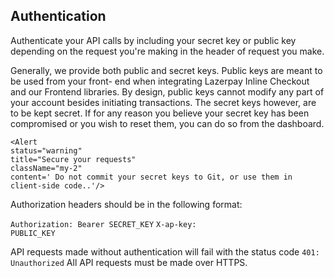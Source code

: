 ## Authentication


Authenticate your API calls by including your secret key or public key depending on 
the request you're making in the header of request you make.

<Divider className="max-w-100 mb-2 " />

Generally, we provide both public and secret keys. Public keys are meant to be used from your front-
end when integrating Lazerpay Inline Checkout and our Frontend libraries. By design, public keys cannot modify any part of your account besides initiating transactions. The secret keys however, are to be kept secret. If for any reason you believe your secret key has been compromised or you wish to reset them, you can do so from the dashboard.




    <Alert 
    status="warning" 
    title="Secure your requests"
    className="my-2" 
    content=' Do not commit your secret keys to Git, or use them in client-side code..'/>

<Divider className="max-w-100 mb-10  mt-5" />


Authorization headers should be in the following format:


<code>Authorization: Bearer SECRET_KEY</code> <code>X-ap-key: PUBLIC_KEY</code>



<Alert 
    status="info" 
    title="Sample Authorization headers"
    className="my-20  text-xs" 
    content="Authorization: Bearer sk_test-mvFZP5sUQQz7WJ5iEe6Av <br>
    X-api-key: pk_test_byvpV9URLHnrReNMCGLAZgYpJI1S"/>API requests made without authentication will fail with the status code <code>401: Unauthorized</code> All 
    API requests must be made over HTTPS.




<Divider className="max-w-100 mb-2 " />



<Alert 
    status="warning" 
    title="Secure your requests"
    className="my-2" 
    content=' Do not set <code> VERIFY_PEER</code> to <code>FALSE</code> . Ensure your server verifies the SSL connection to Lazerpay...'/>

<Divider className="max-w-100 mb-2 " />

<Pagination/>







